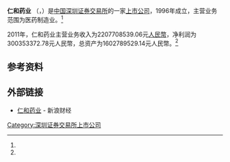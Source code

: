 {{Infobox Company 
| company_name     = 仁和药业股份有限公司
| company_name_en  = Renhe Pharmacy Co., Ltd.
| company_logo     =
| company_type     = [[上市公司|上市公司]]<br>A股简称：'''仁和药业'''（{{szse|000650}}）
| company_slogan   = 
| foundation       = 
| location         = [[江西省|江西省]][[樟树市|樟树市]]药都南大道158号
| key_people       = 
| industry         = 医药制造业
| products         = 仁和可立克、优卡丹、[[妇炎洁|妇炎洁]]、清火胶囊
| revenue          = 300353372.78元 （2011年）<ref name="ccer">CCER数据库 - 一般上市公司财务数据库</ref>
| operating_income =
| net_income       =2207708539.06元（2011年）<ref name="ccer"/>
| assets        = 1602789529.14元（2011年）<ref name="ccer"/>
| num_employees    = 
| parent           = 
| subsid           = 
| homepage         = http://www.renhe.com/
| footnotes        = 
}}
'''仁和药业''' （{{szse|000650}}，{{lang-en|Renhe Pharmacy}}）是[[中国|中国]][[深圳证券交易所|深圳证券交易所]]的一家[[上市公司|上市公司]]，1996年成立，主营业务范围为医药制造业。<ref name="ccer"/>

2011年，仁和药业主营业务收入为2207708539.06元[[人民幣|人民幣]]，净利润为300353372.78元人民幣，总资产为1602789529.14元人民幣。<ref name="ccer"/>

==参考资料==
{{reflist}}

==外部链接==
*[http://finance.sina.com.cn/realstock/company/sz000650/nc.shtml 仁和药业] {{Wayback|url=http://finance.sina.com.cn/realstock/company/sz000650/nc.shtml |date=20201129193358 }} - 新浪财经

{{SZSECI}}
[[Category:深圳证券交易所上市公司|Category:深圳证券交易所上市公司]]
{{中国公司小作品}}